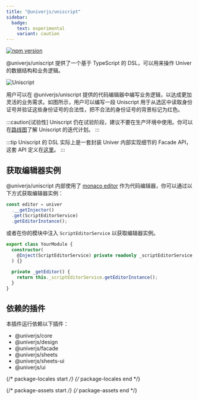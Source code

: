 ```yaml
---
title: "@univerjs/uniscript"
sidebar:
  badge:
    text: experimental
    variant: caution
---
```



[![npm version](https://img.shields.io/npm/v/@univerjs/uniscript)](https://npmjs.org/package/@univerjs/uniscript)

@univerjs/uniscript 提供了一个基于 TypeScript 的 DSL，可以用来操作 Univer 的数据结构和业务逻辑。

<Image src={UniscriptImg} alt="Uniscript" />

用户可以在 @univerjs/uniscript 提供的代码编辑器中编写业务逻辑，以达成更加灵活的业务需求。如图所示，用户可以编写一段 Uniscript 用于从选区中读取身份证号并验证这些身份证号的合法性，把不合法的身份证号的背景标记为红色。

:::caution[试验性]
Uniscript 仍在试验阶段，建议不要在生产环境中使用。你可以在[路线图](/guides/roadmap)了解 Uniscript 的迭代计划。
:::

:::tip
Uniscript 的 DSL 实际上是一套封装 Univer 内部实现细节的 Facade API，这套 API 定义在[这里](/guides/facade)。
:::

## 获取编辑器实例

@univerjs/uniscript 内部使用了 [monaco editor](https://microsoft.github.io/monaco-editor/) 作为代码编辑器，你可以通过以下方式获取编辑器实例：

```ts
const editor = univer
  .__getInjector()
  .get(ScriptEditorService)
  .getEditorInstance();
```

或者在你的模块中注入 `ScriptEditorService` 以获取编辑器实例。

```ts
export class YourModule {
  constructor(
    @Inject(ScriptEditorService) private readonly _scriptEditorService
  ) {}

  private _getEditor() {
    return this._scriptEditorService.getEditorInstance();
  }
}
```


## 依赖的插件

本插件运行依赖以下插件：

- @univerjs/core
- @univerjs/design
- @univerjs/facade
- @univerjs/sheets
- @univerjs/sheets-ui
- @univerjs/ui

{/* package-locales start */}
{/* package-locales end */}

{/* package-assets start */}
{/* package-assets end */}

